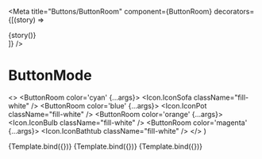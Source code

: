 
<Meta
  title="Buttons/ButtonRoom"
  component={ButtonRoom}
	decorators={[(story) => <div className="flex p-2 space-x-4">{story()}</div>]}
/>

# ButtonMode

  <>
		<ButtonRoom color='cyan' {...args}>
			<Icon.IconSofa className="fill-white" />
		</ButtonRoom>
		<ButtonRoom color='blue' {...args}>
			<Icon.IconPot className="fill-white" />
		</ButtonRoom>
		<ButtonRoom color='orange' {...args}>
			<Icon.IconBulb	 className="fill-white" />
		</ButtonRoom>
		<ButtonRoom color='magenta' {...args}>
			<Icon.IconBathtub className="fill-white" />
		</ButtonRoom>
  </>
)

<Canvas>
	<Story name="Default" args={{ disabled: false }}>
		{Template.bind({})}
	</Story>
</Canvas>

<Canvas>
	<Story name="Disabled" args={{ disabled: true }}>
		{Template.bind({})}
	</Story>
</Canvas>

<Canvas>
	<Story name="Colors" args={{ disabled: true, color: 'magenta' }}>
		{Template.bind({})}
	</Story>
</Canvas>

<ArgsTable of={ButtonRoom} />
